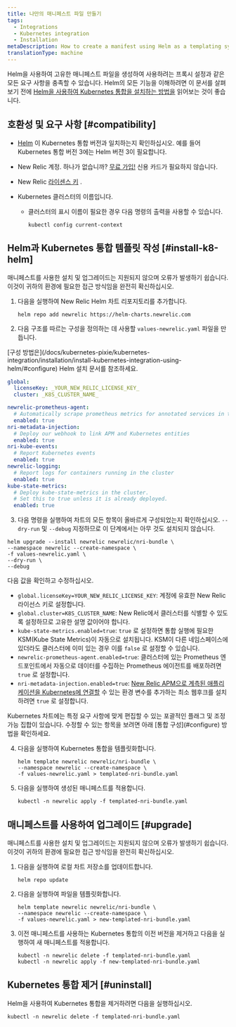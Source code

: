```yaml
---
title: 나만의 매니페스트 파일 만들기
tags:
  - Integrations
  - Kubernetes integration
  - Installation
metaDescription: How to create a manifest using Helm as a templating system
translationType: machine
---
```


Helm을 사용하여 고유한 매니페스트 파일을 생성하여 사용하려는 프록시 설정과 같은 모든 요구 사항을 충족할 수 있습니다. Helm의 모든 기능을 이해하려면 이 문서를 살펴보기 전에 [Helm을 사용하여 Kubernetes 통합을 설치하는 방법을](/docs/kubernetes-pixie/kubernetes-integration/installation/install-kubernetes-integration-using-helm) 읽어보는 것이 좋습니다.

## 호환성 및 요구 사항 [#compatibility]

* [Helm](https://github.com/helm/helm#install) 이 Kubernetes 통합 버전과 일치하는지 확인하십시오. 예를 들어 Kubernetes 통합 버전 3에는 Helm 버전 3이 필요합니다.

* New Relic 계정. 하나가 없습니까? [무료 가입!](https://newrelic.com/signup) 신용 카드가 필요하지 않습니다.

* New Relic [라이센스 키](/docs/accounts/install-new-relic/account-setup/license-key) .

* Kubernetes 클러스터의 이름입니다.

  * 클러스터의 표시 이름이 필요한 경우 다음 명령의 출력을 사용할 수 있습니다.

    ```shell
    kubectl config current-context
    ```

## Helm과 Kubernetes 통합 템플릿 작성 [#install-k8-helm]

<Callout variant="important">
  매니페스트를 사용한 설치 및 업그레이드는 지원되지 않으며 오류가 발생하기 쉽습니다. 이것이 귀하의 환경에 필요한 접근 방식임을 완전히 확신하십시오.
</Callout>

1. 다음을 실행하여 New Relic Helm 차트 리포지토리를 추가합니다.

   ```shell
   helm repo add newrelic https://helm-charts.newrelic.com
   ```

2. 다음 구조를 따르는 구성을 정의하는 데 사용할 `values-newrelic.yaml` 파일을 만듭니다.

<Callout variant="important">
  [구성 방법은](/docs/kubernetes-pixie/kubernetes-integration/installation/install-kubernetes-integration-using-helm/#configure) Helm 설치 문서를 참조하세요.
</Callout>

```yaml
global:
  licenseKey: _YOUR_NEW_RELIC_LICENSE_KEY_
  cluster: _K8S_CLUSTER_NAME_

newrelic-prometheus-agent:
  # Automatically scrape prometheus metrics for annotated services in the cluster
  enabled: true
nri-metadata-injection:
  # Deploy our webhook to link APM and Kubernetes entities
  enabled: true
nri-kube-events:
  # Report Kubernetes events
  enabled: true
newrelic-logging:
  # Report logs for containers running in the cluster
  enabled: true
kube-state-metrics:
  # Deploy kube-state-metrics in the cluster.
  # Set this to true unless it is already deployed.
  enabled: true
```

3. 다음 명령을 실행하여 차트의 모든 항목이 올바르게 구성되었는지 확인하십시오. `--dry-run` 및 `--debug` 지정하므로 이 단계에서는 아무 것도 설치되지 않습니다.

```shell
helm upgrade --install newrelic newrelic/nri-bundle \
--namespace newrelic --create-namespace \
-f values-newrelic.yaml \
--dry-run \
--debug
```

다음 값을 확인하고 수정하십시오.

* `global.licenseKey=YOUR_NEW_RELIC_LICENSE_KEY`: 계정에 유효한 New Relic 라이선스 키로 설정합니다.
* `global.cluster=K8S_CLUSTER_NAME`: New Relic에서 클러스터를 식별할 수 있도록 설정하므로 고유한 설명 값이어야 합니다.
* `kube-state-metrics.enabled=true`: `true` 로 설정하면 통합 실행에 필요한 KSM(Kube State Metrics)이 자동으로 설치됩니다. KSM이 다른 네임스페이스에 있더라도 클러스터에 이미 있는 경우 이를 `false` 로 설정할 수 있습니다.
* `newrelic-prometheus-agent.enabled=true`: 클러스터에 있는 Prometheus 엔드포인트에서 자동으로 데이터를 수집하는 Prometheus 에이전트를 배포하려면 `true` 로 설정합니다.
* `nri-metadata-injection.enabled=true`: [New Relic APM으로 계측된 애플리케이션을 Kubernetes에 연결할](/docs/kubernetes-pixie/kubernetes-integration/link-your-applications/link-your-applications-kubernetes) 수 있는 환경 변수를 추가하는 최소 웹후크를 설치하려면 `true` 로 설정합니다.

<Callout variant="tip">
  Kubernetes 차트에는 특정 요구 사항에 맞게 편집할 수 있는 포괄적인 플래그 및 조정 가능 집합이 있습니다. 수정할 수 있는 항목을 보려면 아래 [통합 구성](#configure) 방법을 확인하세요.
</Callout>

4. 다음을 실행하여 Kubernetes 통합을 템플릿화합니다.

   ```shell
   helm template newrelic newrelic/nri-bundle \
   --namespace newrelic --create-namespace \
   -f values-newrelic.yaml > templated-nri-bundle.yaml
   ```

5. 다음을 실행하여 생성된 매니페스트를 적용합니다.

   ```shell
   kubectl -n newrelic apply -f templated-nri-bundle.yaml
   ```

## 매니페스트를 사용하여 업그레이드 [#upgrade]

<Callout variant="important">
  매니페스트를 사용한 설치 및 업그레이드는 지원되지 않으며 오류가 발생하기 쉽습니다. 이것이 귀하의 환경에 필요한 접근 방식임을 완전히 확신하십시오.
</Callout>

1. 다음을 실행하여 로컬 차트 저장소를 업데이트합니다.

   ```shell
   helm repo update
   ```

2. 다음을 실행하여 파일을 템플릿화합니다.

   ```shell
   helm template newrelic newrelic/nri-bundle \
   --namespace newrelic --create-namespace \
   -f values-newrelic.yaml > new-templated-nri-bundle.yaml
   ```

3. 이전 매니페스트를 사용하는 Kubernetes 통합의 이전 버전을 제거하고 다음을 실행하여 새 매니페스트를 적용합니다.

   ```shell
   kubectl -n newrelic delete -f templated-nri-bundle.yaml
   kubectl -n newrelic apply -f new-templated-nri-bundle.yaml
   ```

## Kubernetes 통합 제거 [#uninstall]

Helm을 사용하여 Kubernetes 통합을 제거하려면 다음을 실행하십시오.

```shell
kubectl -n newrelic delete -f templated-nri-bundle.yaml
```